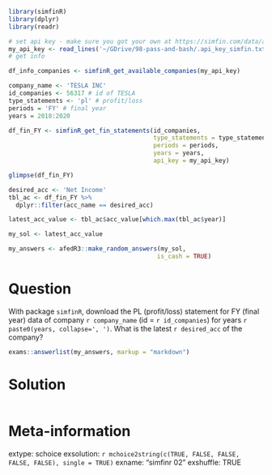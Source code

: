 ```r
library(simfinR)
library(dplyr)
library(readr)

# set api key - make sure you got your own at https://simfin.com/data/access/api
my_api_key <- read_lines('~/GDrive/98-pass-and-bash/.api_key_simfin.txt')
# get info

df_info_companies <- simfinR_get_available_companies(my_api_key)

company_name <- 'TESLA INC'
id_companies <- 56317 # id of TESLA
type_statements <- 'pl' # profit/loss
periods = 'FY' # final year
years = 2018:2020

df_fin_FY <- simfinR_get_fin_statements(id_companies,
                                        type_statements = type_statements,
                                        periods = periods,
                                        years = years,
                                        api_key = my_api_key)

glimpse(df_fin_FY)

desired_acc <- 'Net Income'
tbl_ac <- df_fin_FY %>%
  dplyr::filter(acc_name == desired_acc)

latest_acc_value <- tbl_ac$acc_value[which.max(tbl_ac$year)]

my_sol <- latest_acc_value 
```

```r
my_answers <- afedR3::make_random_answers(my_sol, 
                                         is_cash = TRUE)
```

Question
========

With package `simfinR`, download the PL (profit/loss) statement for FY (final year) data of company `r company_name` (id = `r id_companies`) for years `r paste0(years, collapse=', ')`.  What is the latest `r desired_acc` of the company?


```r
exams::answerlist(my_answers, markup = "markdown")
```

Solution
================

```r
```


Meta-information
================
extype: schoice
exsolution: `r mchoice2string(c(TRUE, FALSE, FALSE, FALSE, FALSE), single = TRUE)`
exname: "simfinr 02"
exshuffle: TRUE


